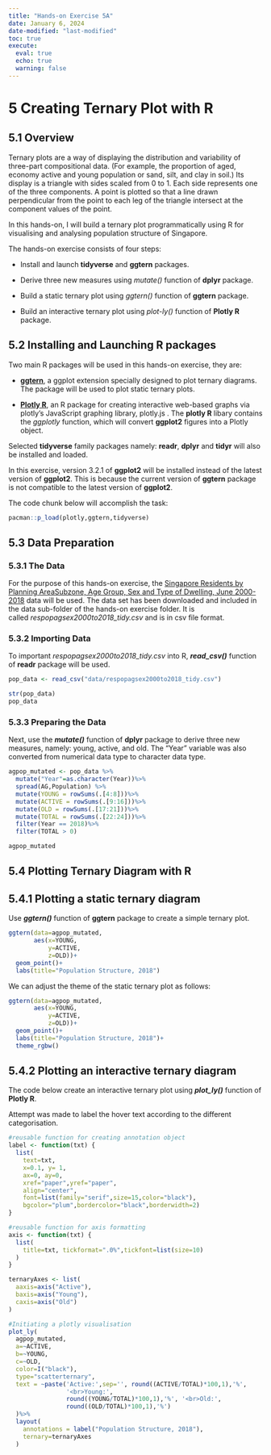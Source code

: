 ```yaml
---
title: "Hands-on Exercise 5A"
date: January 6, 2024
date-modified: "last-modified"
toc: true
execute:
  eval: true
  echo: true
  warning: false
---
```


# 5 Creating Ternary Plot with R

## 5.1 Overview

Ternary plots are a way of displaying the distribution and variability of three-part compositional data. (For example, the proportion of aged, economy active and young population or sand, silt, and clay in soil.) Its display is a triangle with sides scaled from 0 to 1. Each side represents one of the three components. A point is plotted so that a line drawn perpendicular from the point to each leg of the triangle intersect at the component values of the point.

In this hands-on, I will build a ternary plot programmatically using R for visualising and analysing population structure of Singapore.

The hands-on exercise consists of four steps:

-   Install and launch **tidyverse** and **ggtern** packages.

-   Derive three new measures using *mutate()* function of **dplyr** package.

-   Build a static ternary plot using *ggtern()* function of **ggtern** package.

-   Build an interactive ternary plot using *plot-ly()* function of **Plotly R** package.

## 5.2 Installing and Launching R packages

Two main R packages will be used in this hands-on exercise, they are:

-   [**ggtern**](http://www.ggtern.com/), a ggplot extension specially designed to plot ternary diagrams. The package will be used to plot static ternary plots.

-   [**Plotly R**](https://plot.ly/r/), an R package for creating interactive web-based graphs via plotly’s JavaScript graphing library, plotly.js . The **plotly R** libary contains the *ggplotly* function, which will convert **ggplot2** figures into a Plotly object.

Selected **tidyverse** family packages namely: **readr**, **dplyr** and **tidyr** will also be installed and loaded.

::: callout-important
In this exercise, version 3.2.1 of **ggplot2** will be installed instead of the latest version of **ggplot2**. This is because the current version of **ggtern** package is not compatible to the latest version of **ggplot2**.
:::

The code chunk below will accomplish the task:

```r
pacman::p_load(plotly,ggtern,tidyverse)
```

## 5.3 Data Preparation

### 5.3.1 The Data

For the purpose of this hands-on exercise, the [Singapore Residents by Planning AreaSubzone, Age Group, Sex and Type of Dwelling, June 2000-2018](https://www.singstat.gov.sg/find-data/search-by-theme/population/geographic-distribution/latest-data) data will be used. The data set has been downloaded and included in the data sub-folder of the hands-on exercise folder. It is called *respopagsex2000to2018_tidy.csv* and is in csv file format.

### 5.3.2 Importing Data

To important *respopagsex2000to2018_tidy.csv* into R, ***read_csv()*** function of **readr** package will be used.

```r
pop_data <- read_csv("data/respopagsex2000to2018_tidy.csv")

str(pop_data)
pop_data
```

### 5.3.3 Preparing the Data

Next, use the ***mutate()*** function of **dplyr** package to derive three new measures, namely: young, active, and old. The "Year" variable was also converted from numerical data type to character data type.

```r
agpop_mutated <- pop_data %>%
  mutate("Year"=as.character(Year))%>%
  spread(AG,Population) %>%
  mutate(YOUNG = rowSums(.[4:8]))%>%
  mutate(ACTIVE = rowSums(.[9:16]))%>%
  mutate(OLD = rowSums(.[17:21]))%>%
  mutate(TOTAL = rowSums(.[22:24]))%>%
  filter(Year == 2018)%>%
  filter(TOTAL > 0)

agpop_mutated
```

## 5.4 Plotting Ternary Diagram with R

## 5.4.1 Plotting a static ternary diagram

Use ***ggtern()*** function of **ggtern** package to create a simple ternary plot.

```r
ggtern(data=agpop_mutated,
       aes(x=YOUNG,
           y=ACTIVE,
           z=OLD))+
  geom_point()+
  labs(title="Population Structure, 2018")
```

We can adjust the theme of the static ternary plot as follows:

```r
ggtern(data=agpop_mutated,
       aes(x=YOUNG,
           y=ACTIVE,
           z=OLD))+
  geom_point()+
  labs(title="Population Structure, 2018")+
  theme_rgbw()
```

## 5.4.2 Plotting an interactive ternary diagram

The code below create an interactive ternary plot using ***plot_ly()*** function of **Plotly R**.

::: {.callout-note}
Attempt was made to label the hover text according to the different categorisation.
:::

```r
#reusable function for creating annotation object
label <- function(txt) {
  list(
    text=txt,
    x=0.1, y= 1,
    ax=0, ay=0,
    xref="paper",yref="paper",
    align="center",
    font=list(family="serif",size=15,color="black"),
    bgcolor="plum",bordercolor="black",borderwidth=2)
}

#reusable function for axis formatting
axis <- function(txt) {
  list(
    title=txt, tickformat=".0%",tickfont=list(size=10)
  )
}

ternaryAxes <- list(
  aaxis=axis("Active"),
  baxis=axis("Young"),
  caxis=axis("Old")
)

#Initiating a plotly visualisation
plot_ly(
  agpop_mutated,
  a=~ACTIVE,
  b=~YOUNG,
  c=~OLD,
  color=I("black"),
  type="scatterternary",
  text = ~paste('Active:',sep='', round((ACTIVE/TOTAL)*100,1),'%',
                '<br>Young:',
                round((YOUNG/TOTAL)*100,1),'%', '<br>Old:',
                round((OLD/TOTAL)*100,1),'%')
  )%>%
  layout(
    annotations = label("Population Structure, 2018"),
    ternary=ternaryAxes
  )
```